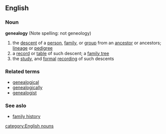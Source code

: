 ==English==
===Noun===
{{wikipedia}}
'''genealogy'''  (Note spelling: not geneology)
# the [[descent]] of a [[person]], [[family]], or [[group]] from an [[ancestor]] or ancestors; [[lineage]] or [[pedigree]]
# a [[record]] or [[table]] of such descent; a [[family tree]]
# the [[study]], and [[formal]] [[recording]] of such descents
===Related terms===
*[[genealogical]]
*[[genealogically]]
*[[genealogist]]
===See aslo===
*[[family history]]
[[category:English nouns]]